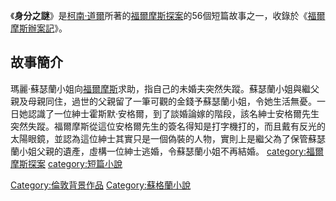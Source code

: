 {{infobox Book | 
| name            = 身分之謎
|  title_orig    = '''''A Case of Identity'''''
|image =
|   image_caption =
| author        = [[柯南·道爾|柯南·道爾]]
| country         = {{UK}}
| language        = [[英文|英文]]
| series          = 
|  genre         = [[短篇小說|短篇小說]]
|   release_date  = 1892年
}}
《'''身分之謎'''》是[[柯南·道爾|柯南·道爾]]所著的[[福爾摩斯探案|福爾摩斯探案]]的56個短篇故事之一，收錄於《[[福爾摩斯辦案記|福爾摩斯辦案記]]》。
==故事簡介==
瑪麗·蘇瑟蘭小姐向[[福爾摩斯|福爾摩斯]]求助，指自己的未婚夫突然失蹤。蘇瑟蘭小姐與繼父親及母親同住，過世的父親留了一筆可觀的金錢予蘇瑟蘭小姐，令她生活無憂。一日她認識了一位紳士霍斯默·安格爾，到了談婚論嫁的階段，該名紳士安格爾先生突然失蹤。福爾摩斯從這位安格爾先生的簽名得知是打字機打的，而且戴有反光的太陽眼鏡，並認為這位紳士其實只是一個偽裝的人物，實則上是繼父為了保管蘇瑟蘭小姐父親的遺產，虛構一位紳士逃婚，令蘇瑟蘭小姐不再結婚。
{{福爾摩斯辦案記}}
[[category:福爾摩斯探案|category:福爾摩斯探案]]
[[category:短篇小說|category:短篇小說]]
[[Category:倫敦背景作品|Category:倫敦背景作品]]
[[Category:蘇格蘭小說|Category:蘇格蘭小說]]